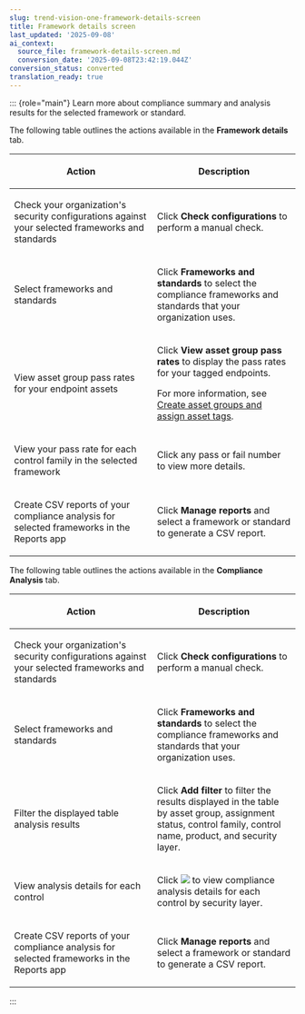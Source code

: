 ```yaml
---
slug: trend-vision-one-framework-details-screen
title: Framework details screen
last_updated: '2025-09-08'
ai_context:
  source_file: framework-details-screen.md
  conversion_date: '2025-09-08T23:42:19.044Z'
conversion_status: converted
translation_ready: true
---
```


::: {role="main"}
Learn more about compliance summary and analysis results for the selected framework or standard.

The following table outlines the actions available in the **Framework details** tab.

<table>
<colgroup>
<col style="width: 50%" />
<col style="width: 50%" />
</colgroup>
<thead>
<tr>
<th><p>Action</p></th>
<th><p>Description</p></th>
</tr>
</thead>
<tbody>
<tr>
<td><p>Check your organization's security configurations against your selected frameworks and standards</p></td>
<td><p>Click <strong>Check configurations</strong> to perform a manual check.</p></td>
</tr>
<tr>
<td><p>Select frameworks and standards</p></td>
<td><p>Click <strong>Frameworks and standards</strong> to select the compliance frameworks and standards that your organization uses.</p></td>
</tr>
<tr>
<td><p>View asset group pass rates for your endpoint assets</p></td>
<td><p>Click <strong>View asset group pass rates</strong> to display the pass rates for your tagged endpoints.</p>
<p>For more information, see <a href="trend-vision-one-compliance-asset-groups-tags">Create asset groups and assign asset tags</a>.</p></td>
</tr>
<tr>
<td><p>View your pass rate for each control family in the selected framework</p></td>
<td><p>Click any pass or fail number to view more details.</p></td>
</tr>
<tr>
<td><p>Create CSV reports of your compliance analysis for selected frameworks in the Reports app</p></td>
<td><p>Click <strong>Manage reports</strong> and select a framework or standard to generate a CSV report.</p></td>
</tr>
</tbody>
</table>

The following table outlines the actions available in the **Compliance Analysis** tab.

<table>
<colgroup>
<col style="width: 50%" />
<col style="width: 50%" />
</colgroup>
<thead>
<tr>
<th><p>Action</p></th>
<th><p>Description</p></th>
</tr>
</thead>
<tbody>
<tr>
<td><p>Check your organization's security configurations against your selected frameworks and standards</p></td>
<td><p>Click <strong>Check configurations</strong> to perform a manual check.</p></td>
</tr>
<tr>
<td><p>Select frameworks and standards</p></td>
<td><p>Click <strong>Frameworks and standards</strong> to select the compliance frameworks and standards that your organization uses.</p></td>
</tr>
<tr>
<td><p>Filter the displayed table analysis results</p></td>
<td><p>Click <strong>Add filter</strong> to filter the results displayed in the table by asset group, assignment status, control family, control name, product, and security layer.</p></td>
</tr>
<tr>
<td><p>View analysis details for each control</p></td>
<td><p>Click <img src="./images/complianceDetailsDrawerIcon=GUID-20240916180202.webp" /> to view compliance analysis details for each control by security layer.</p></td>
</tr>
<tr>
<td><p>Create CSV reports of your compliance analysis for selected frameworks in the Reports app</p></td>
<td><p>Click <strong>Manage reports</strong> and select a framework or standard to generate a CSV report.</p></td>
</tr>
</tbody>
</table>
:::
